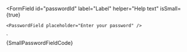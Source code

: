 
<FormField
	id="passwordId"
	label="Label"
	helper="Help text"
	isSmall={true}
>
	<PasswordField placeholder="Enter your password" />
</FormField>
`

<Section title="Small" contained={true} style={{ paddingRight: 0, paddingBottom: 0, paddingLeft: 0 }}>
  <Preview wrapper={true}>
    <FormField id="passwordId" label="Label" helper="Help text" isSmall={true}>
      <PasswordField placeholder="Enter your password" />
    </FormField>
  </Preview>

  <Snippet language="js">
    {SmallPasswordFieldCode}
  </Snippet>
</Section>
